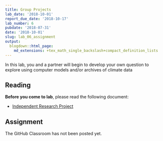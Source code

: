 ```yaml
---
title: Group Projects
lab_date: '2018-10-01'
report_due_date: '2018-10-17'
lab_number: 6
pubdate: '2018-07-31'
date: '2018-10-01'
slug: lab_06_assignment
output:
  blogdown::html_page:
    md_extensions: +tex_math_single_backslash+compact_definition_lists
---
```

In this lab, you and a partner will begin to develop your own question to explore using computer models and/or archives of climate data

## Reading

**Before you come to lab**, please read the following document:

* [Independent Research Project](/lab_docs/lab_06_instructions)

## Assignment

The GitHub Classroom has not been posted yet.
